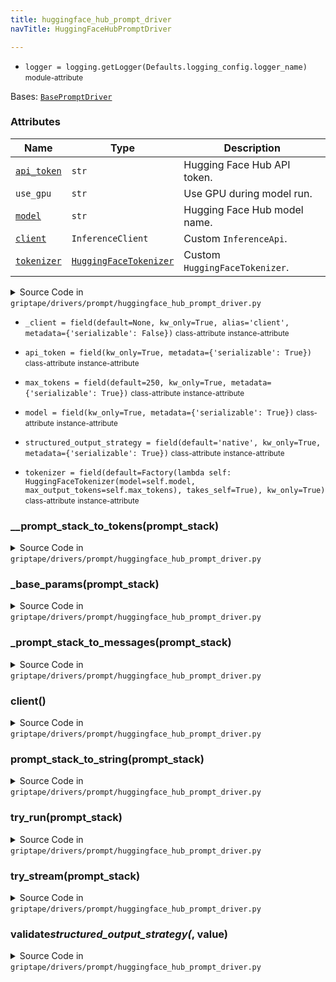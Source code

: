 ```yaml
---
title: huggingface_hub_prompt_driver
navTitle: HuggingFaceHubPromptDriver

---
```


-   `logger = logging.getLogger(Defaults.logging_config.logger_name)` <small>module-attribute</small>  <span id="griptape.drivers.prompt.huggingface_hub_prompt_driver.logger"></span> 

<span id="griptape.drivers.prompt.huggingface_hub_prompt_driver.HuggingFaceHubPromptDriver"></span>

Bases:
 [`BasePromptDriver`](./#griptape.drivers.prompt.BasePromptDriver "BasePromptDriver (griptape.drivers.prompt.BasePromptDriver)")

### Attributes

| Name                                                                                                                                                                                                                                                                                                                                                                                                                                                                                                           | Type                                                                                                                                                                                                      | Description                         |
| -------------------------------------------------------------------------------------------------------------------------------------------------------------------------------------------------------------------------------------------------------------------------------------------------------------------------------------------------------------------------------------------------------------------------------------------------------------------------------------------------------------- | --------------------------------------------------------------------------------------------------------------------------------------------------------------------------------------------------------- | ----------------------------------- |
| <a href="huggingface_hub_prompt_driver.mdx#griptape.drivers.prompt.huggingface_hub_prompt_driver.HuggingFaceHubPromptDriver.api_token" title="api_token = field(kw_only=True, metadata={'serializable': True})           class-attribute       instance-attribute    (griptape.drivers.prompt.huggingface_hub_prompt_driver.HuggingFaceHubPromptDriver.api_token)"><code class="language-python">api_token</code></a>                                                                                          | `str`                                                                                                                                                                                                     | Hugging Face Hub API token.<br/>    |
| `use_gpu`                                                                                                                                                                                                                                                                                                                                                                                                                                                                                                      | `str`                                                                                                                                                                                                     | Use GPU during model run.<br/>      |
| <a href="huggingface_hub_prompt_driver.mdx#griptape.drivers.prompt.huggingface_hub_prompt_driver.HuggingFaceHubPromptDriver.model" title="model = field(kw_only=True, metadata={'serializable': True})           class-attribute       instance-attribute    (griptape.drivers.prompt.huggingface_hub_prompt_driver.HuggingFaceHubPromptDriver.model)"><code class="language-python">model</code></a>                                                                                                          | `str`                                                                                                                                                                                                     | Hugging Face Hub model name.<br/>   |
| <a href="huggingface_hub_prompt_driver.mdx#griptape.drivers.prompt.huggingface_hub_prompt_driver.HuggingFaceHubPromptDriver.client" title="client() (griptape.drivers.prompt.huggingface_hub_prompt_driver.HuggingFaceHubPromptDriver.client)"><code class="language-python">client</code></a>                                                                                                                                                                                                                 | `InferenceClient`                                                                                                                                                                                         | Custom `InferenceApi`.<br/>         |
| <a href="huggingface_hub_prompt_driver.mdx#griptape.drivers.prompt.huggingface_hub_prompt_driver.HuggingFaceHubPromptDriver.tokenizer" title="tokenizer = field(default=Factory(lambda self: HuggingFaceTokenizer(model=self.model, max_output_tokens=self.max_tokens), takes_self=True), kw_only=True)           class-attribute       instance-attribute    (griptape.drivers.prompt.huggingface_hub_prompt_driver.HuggingFaceHubPromptDriver.tokenizer)"><code class="language-python">tokenizer</code></a> | <a href="../../tokenizers#griptape.tokenizers.HuggingFaceTokenizer" title="HuggingFaceTokenizer (griptape.tokenizers.HuggingFaceTokenizer)"><code class="language-python">HuggingFaceTokenizer</code></a> | Custom `HuggingFaceTokenizer`.<br/> |

<details><summary>Source Code in <code>griptape&#47;drivers&#47;prompt&#47;huggingface_hub_prompt_driver.py</code></summary>

```python
@define
class HuggingFaceHubPromptDriver(BasePromptDriver):
    """Hugging Face Hub Prompt Driver.

    Attributes:
        api_token: Hugging Face Hub API token.
        use_gpu: Use GPU during model run.
        model: Hugging Face Hub model name.
        client: Custom `InferenceApi`.
        tokenizer: Custom `HuggingFaceTokenizer`.
    """

    api_token: str = field(kw_only=True, metadata={"serializable": True})
    max_tokens: int = field(default=250, kw_only=True, metadata={"serializable": True})
    model: str = field(kw_only=True, metadata={"serializable": True})
    structured_output_strategy: StructuredOutputStrategy = field(
        default="native", kw_only=True, metadata={"serializable": True}
    )
    tokenizer: HuggingFaceTokenizer = field(
        default=Factory(
            lambda self: HuggingFaceTokenizer(model=self.model, max_output_tokens=self.max_tokens),
            takes_self=True,
        ),
        kw_only=True,
    )
    _client: Optional[InferenceClient] = field(
        default=None, kw_only=True, alias="client", metadata={"serializable": False}
    )

    @lazy_property()
    def client(self) -> InferenceClient:
        return import_optional_dependency("huggingface_hub").InferenceClient(
            model=self.model,
            token=self.api_token,
        )

    @structured_output_strategy.validator  # pyright: ignore[reportAttributeAccessIssue, reportOptionalMemberAccess]
    def validate_structured_output_strategy(self, _: Attribute, value: str) -> str:
        if value == "tool":
            raise ValueError(f"{__class__.__name__} does not support `{value}` structured output strategy.")

        return value

    @observable
    def try_run(self, prompt_stack: PromptStack) -> Message:
        prompt = self.prompt_stack_to_string(prompt_stack)
        full_params = self._base_params(prompt_stack)
        logger.debug(
            {
                "prompt": prompt,
                **full_params,
            }
        )

        response = self.client.text_generation(
            prompt,
            **full_params,
        )
        logger.debug(response)
        input_tokens = len(self.__prompt_stack_to_tokens(prompt_stack))
        output_tokens = len(self.tokenizer.tokenizer.encode(response))  # pyright: ignore[reportArgumentType]

        return Message(
            content=response,
            role=Message.ASSISTANT_ROLE,
            usage=Message.Usage(input_tokens=input_tokens, output_tokens=output_tokens),
        )

    @observable
    def try_stream(self, prompt_stack: PromptStack) -> Iterator[DeltaMessage]:
        prompt = self.prompt_stack_to_string(prompt_stack)
        full_params = {**self._base_params(prompt_stack), "stream": True}
        logger.debug(
            {
                "prompt": prompt,
                **full_params,
            }
        )

        response = self.client.text_generation(prompt, **full_params)

        input_tokens = len(self.__prompt_stack_to_tokens(prompt_stack))

        full_text = ""
        for token in response:
            logger.debug(token)
            full_text += token
            yield DeltaMessage(content=TextDeltaMessageContent(token, index=0))

        output_tokens = len(self.tokenizer.tokenizer.encode(full_text))  # pyright: ignore[reportArgumentType]
        yield DeltaMessage(usage=DeltaMessage.Usage(input_tokens=input_tokens, output_tokens=output_tokens))

    def prompt_stack_to_string(self, prompt_stack: PromptStack) -> str:
        return self.tokenizer.tokenizer.decode(self.__prompt_stack_to_tokens(prompt_stack))  # pyright: ignore[reportArgumentType]

    def _base_params(self, prompt_stack: PromptStack) -> dict:
        params = {
            "return_full_text": False,
            "max_new_tokens": self.max_tokens,
            **self.extra_params,
        }

        if prompt_stack.output_schema and self.structured_output_strategy == "native":
            # https://huggingface.co/learn/cookbook/en/structured_generation#-constrained-decoding
            output_schema = prompt_stack.to_output_json_schema()
            # Grammar does not support $schema and $id
            del output_schema["$schema"]
            del output_schema["$id"]
            params["grammar"] = {"type": "json", "value": output_schema}

        return params

    def _prompt_stack_to_messages(self, prompt_stack: PromptStack) -> list[dict]:
        messages = []
        for message in prompt_stack.messages:
            if len(message.content) == 1:
                messages.append({"role": message.role, "content": message.to_text()})
            else:
                raise ValueError("Invalid input content length.")

        return messages

    def __prompt_stack_to_tokens(self, prompt_stack: PromptStack) -> list[int]:
        messages = self._prompt_stack_to_messages(prompt_stack)
        tokens = self.tokenizer.tokenizer.apply_chat_template(messages, add_generation_prompt=True, tokenize=True)

        if isinstance(tokens, list):
            return tokens  # pyright: ignore[reportReturnType] According to the [docs](https://huggingface.co/docs/transformers/main/en/internal/tokenization_utils#transformers.PreTrainedTokenizerBase.apply_chat_template), the return type is List[int].
        raise ValueError("Invalid output type.")
```

</details>

-   `_client = field(default=None, kw_only=True, alias='client', metadata={'serializable': False})` <small>class-attribute</small> <small>instance-attribute</small>  <span id="griptape.drivers.prompt.huggingface_hub_prompt_driver.HuggingFaceHubPromptDriver._client"></span> 

-   `api_token = field(kw_only=True, metadata={'serializable': True})` <small>class-attribute</small> <small>instance-attribute</small>  <span id="griptape.drivers.prompt.huggingface_hub_prompt_driver.HuggingFaceHubPromptDriver.api_token"></span> 

-   `max_tokens = field(default=250, kw_only=True, metadata={'serializable': True})` <small>class-attribute</small> <small>instance-attribute</small>  <span id="griptape.drivers.prompt.huggingface_hub_prompt_driver.HuggingFaceHubPromptDriver.max_tokens"></span> 

-   `model = field(kw_only=True, metadata={'serializable': True})` <small>class-attribute</small> <small>instance-attribute</small>  <span id="griptape.drivers.prompt.huggingface_hub_prompt_driver.HuggingFaceHubPromptDriver.model"></span> 

-   `structured_output_strategy = field(default='native', kw_only=True, metadata={'serializable': True})` <small>class-attribute</small> <small>instance-attribute</small>  <span id="griptape.drivers.prompt.huggingface_hub_prompt_driver.HuggingFaceHubPromptDriver.structured_output_strategy"></span> 

-   `tokenizer = field(default=Factory(lambda self: HuggingFaceTokenizer(model=self.model, max_output_tokens=self.max_tokens), takes_self=True), kw_only=True)` <small>class-attribute</small> <small>instance-attribute</small>  <span id="griptape.drivers.prompt.huggingface_hub_prompt_driver.HuggingFaceHubPromptDriver.tokenizer"></span> 

<span id="griptape.drivers.prompt.huggingface_hub_prompt_driver.HuggingFaceHubPromptDriver.__prompt_stack_to_tokens"></span>

### \_\_prompt_stack_to_tokens(prompt_stack)

<details><summary>Source Code in <code>griptape&#47;drivers&#47;prompt&#47;huggingface_hub_prompt_driver.py</code></summary>

```python
def __prompt_stack_to_tokens(self, prompt_stack: PromptStack) -> list[int]:
    messages = self._prompt_stack_to_messages(prompt_stack)
    tokens = self.tokenizer.tokenizer.apply_chat_template(messages, add_generation_prompt=True, tokenize=True)

    if isinstance(tokens, list):
        return tokens  # pyright: ignore[reportReturnType] According to the [docs](https://huggingface.co/docs/transformers/main/en/internal/tokenization_utils#transformers.PreTrainedTokenizerBase.apply_chat_template), the return type is List[int].
    raise ValueError("Invalid output type.")
```

</details>

<span id="griptape.drivers.prompt.huggingface_hub_prompt_driver.HuggingFaceHubPromptDriver._base_params"></span>

### \_base_params(prompt_stack)

<details><summary>Source Code in <code>griptape&#47;drivers&#47;prompt&#47;huggingface_hub_prompt_driver.py</code></summary>

```python
def _base_params(self, prompt_stack: PromptStack) -> dict:
    params = {
        "return_full_text": False,
        "max_new_tokens": self.max_tokens,
        **self.extra_params,
    }

    if prompt_stack.output_schema and self.structured_output_strategy == "native":
        # https://huggingface.co/learn/cookbook/en/structured_generation#-constrained-decoding
        output_schema = prompt_stack.to_output_json_schema()
        # Grammar does not support $schema and $id
        del output_schema["$schema"]
        del output_schema["$id"]
        params["grammar"] = {"type": "json", "value": output_schema}

    return params
```

</details>

<span id="griptape.drivers.prompt.huggingface_hub_prompt_driver.HuggingFaceHubPromptDriver._prompt_stack_to_messages"></span>

### \_prompt_stack_to_messages(prompt_stack)

<details><summary>Source Code in <code>griptape&#47;drivers&#47;prompt&#47;huggingface_hub_prompt_driver.py</code></summary>

```python
def _prompt_stack_to_messages(self, prompt_stack: PromptStack) -> list[dict]:
    messages = []
    for message in prompt_stack.messages:
        if len(message.content) == 1:
            messages.append({"role": message.role, "content": message.to_text()})
        else:
            raise ValueError("Invalid input content length.")

    return messages
```

</details>

<span id="griptape.drivers.prompt.huggingface_hub_prompt_driver.HuggingFaceHubPromptDriver.client"></span>

### client()

<details><summary>Source Code in <code>griptape&#47;drivers&#47;prompt&#47;huggingface_hub_prompt_driver.py</code></summary>

```python
@lazy_property()
def client(self) -> InferenceClient:
    return import_optional_dependency("huggingface_hub").InferenceClient(
        model=self.model,
        token=self.api_token,
    )
```

</details>

<span id="griptape.drivers.prompt.huggingface_hub_prompt_driver.HuggingFaceHubPromptDriver.prompt_stack_to_string"></span>

### prompt_stack_to_string(prompt_stack)

<details><summary>Source Code in <code>griptape&#47;drivers&#47;prompt&#47;huggingface_hub_prompt_driver.py</code></summary>

```python
def prompt_stack_to_string(self, prompt_stack: PromptStack) -> str:
    return self.tokenizer.tokenizer.decode(self.__prompt_stack_to_tokens(prompt_stack))  # pyright: ignore[reportArgumentType]
```

</details>

<span id="griptape.drivers.prompt.huggingface_hub_prompt_driver.HuggingFaceHubPromptDriver.try_run"></span>

### try_run(prompt_stack)

<details><summary>Source Code in <code>griptape&#47;drivers&#47;prompt&#47;huggingface_hub_prompt_driver.py</code></summary>

```python
@observable
def try_run(self, prompt_stack: PromptStack) -> Message:
    prompt = self.prompt_stack_to_string(prompt_stack)
    full_params = self._base_params(prompt_stack)
    logger.debug(
        {
            "prompt": prompt,
            **full_params,
        }
    )

    response = self.client.text_generation(
        prompt,
        **full_params,
    )
    logger.debug(response)
    input_tokens = len(self.__prompt_stack_to_tokens(prompt_stack))
    output_tokens = len(self.tokenizer.tokenizer.encode(response))  # pyright: ignore[reportArgumentType]

    return Message(
        content=response,
        role=Message.ASSISTANT_ROLE,
        usage=Message.Usage(input_tokens=input_tokens, output_tokens=output_tokens),
    )
```

</details>

<span id="griptape.drivers.prompt.huggingface_hub_prompt_driver.HuggingFaceHubPromptDriver.try_stream"></span>

### try_stream(prompt_stack)

<details><summary>Source Code in <code>griptape&#47;drivers&#47;prompt&#47;huggingface_hub_prompt_driver.py</code></summary>

```python
@observable
def try_stream(self, prompt_stack: PromptStack) -> Iterator[DeltaMessage]:
    prompt = self.prompt_stack_to_string(prompt_stack)
    full_params = {**self._base_params(prompt_stack), "stream": True}
    logger.debug(
        {
            "prompt": prompt,
            **full_params,
        }
    )

    response = self.client.text_generation(prompt, **full_params)

    input_tokens = len(self.__prompt_stack_to_tokens(prompt_stack))

    full_text = ""
    for token in response:
        logger.debug(token)
        full_text += token
        yield DeltaMessage(content=TextDeltaMessageContent(token, index=0))

    output_tokens = len(self.tokenizer.tokenizer.encode(full_text))  # pyright: ignore[reportArgumentType]
    yield DeltaMessage(usage=DeltaMessage.Usage(input_tokens=input_tokens, output_tokens=output_tokens))
```

</details>

<span id="griptape.drivers.prompt.huggingface_hub_prompt_driver.HuggingFaceHubPromptDriver.validate_structured_output_strategy"></span>

### validate*structured_output_strategy(*, value)

<details><summary>Source Code in <code>griptape&#47;drivers&#47;prompt&#47;huggingface_hub_prompt_driver.py</code></summary>

```python
@structured_output_strategy.validator  # pyright: ignore[reportAttributeAccessIssue, reportOptionalMemberAccess]
def validate_structured_output_strategy(self, _: Attribute, value: str) -> str:
    if value == "tool":
        raise ValueError(f"{__class__.__name__} does not support `{value}` structured output strategy.")

    return value
```

</details>
